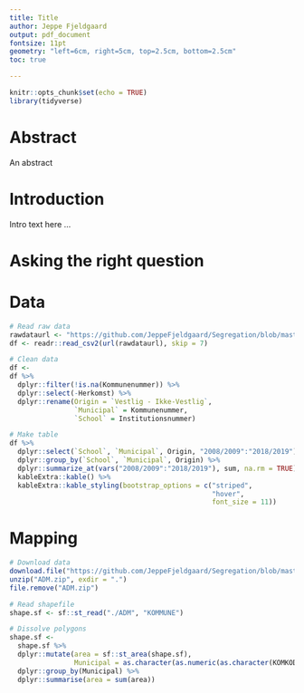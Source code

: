 ```yaml
---
title: Title
author: Jeppe Fjeldgaard
output: pdf_document
fontsize: 11pt
geometry: "left=6cm, right=5cm, top=2.5cm, bottom=2.5cm"
toc: true

---
```

```r
knitr::opts_chunk$set(echo = TRUE)
library(tidyverse)
```
# Abstract {-}

An abstract

# Introduction

Intro text here ...

# Asking the right question

# Data 

```r

# Read raw data
rawdataurl <- "https://github.com/JeppeFjeldgaard/Segregation/blob/master/Data/Elevtal.csv?raw=true"
df <- readr::read_csv2(url(rawdataurl), skip = 7) 

# Clean data
df <- 
df %>% 
  dplyr::filter(!is.na(Kommunenummer)) %>% 
  dplyr::select(-Herkomst) %>% 
  dplyr::rename(Origin = `Vestlig - Ikke-Vestlig`, 
                `Municipal` = Kommunenummer,
                `School` = Institutionsnummer)

# Make table
df %>% 
  dplyr::select(`School`, `Municipal`, Origin, "2008/2009":"2018/2019") %>% 
  dplyr::group_by(`School`, `Municipal`, Origin) %>% 
  dplyr::summarize_at(vars("2008/2009":"2018/2019"), sum, na.rm = TRUE) %>% 
  kableExtra::kable() %>% 
  kableExtra::kable_styling(bootstrap_options = c("striped", 
                                                  "hover", 
                                                  font_size = 11))
```

# Mapping

```r

# Download data
download.file("https://github.com/JeppeFjeldgaard/Segregation/blob/master/Data/ADM.zip?raw=true", destfile = "ADM.zip" , mode='wb')
unzip("ADM.zip", exdir = ".")
file.remove("ADM.zip")

# Read shapefile
shape.sf <- sf::st_read("./ADM", "KOMMUNE") 

# Dissolve polygons
shape.sf <-
  shape.sf %>% 
  dplyr::mutate(area = sf::st_area(shape.sf),
                Municipal = as.character(as.numeric(as.character(KOMKODE)))) %>% 
  dplyr::group_by(Municipal) %>% 
  dplyr::summarise(area = sum(area)) 

```





